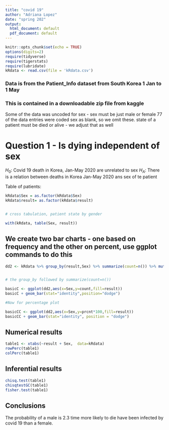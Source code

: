 ```yaml
---
title: "covid 19"
author: "Adriana Lopez"
date: "spring 202"
output:
  html_document: default
  pdf_document: default
---
```


```r
knitr::opts_chunk$set(echo = TRUE)
options(digits=2)
require(tidyverse)
require(tigerstats)
require(lubridate)
kRdata <- read.csv(file = 'kRdata.csv')
```
### Data is from the Patient_Info dataset from South Korea 1 Jan to 1 May 
### This is contained in a downloadable zip file from kaggle

Some of the data was uncoded for sex - sex must be just male or female
77 of the data entries were coded sex  as blank, so we omit these.
state of a patient must be died or alive - we adjust that as well   
  
# Question 1 - Is dying independent of sex

$H_0$: Covid 19 death in Korea, Jan-May 2020 are unrelated to sex
$H_A$: There is a relation between deaths in Korea Jan-May 2020 ans sex of te patient 


Table of patients:
```r
kRdata$Sex = as.factor(kRdata$Sex)
kRdata$result= as.factor(kRdata$result)


# cross tabulation, patient state by gender

with(kRdata, table(Sex, result))

```

## We create two bar charts - one based on frequency and the other on percent, use ggplot commands to do this


```r
dd2 <- kRdata %>% group_by(result,Sex) %>% summarize(count=n()) %>% mutate(prcnt=count/sum(count))


# the group_by followed by summarize(count=n())

basicC <- ggplot(dd2,aes(x=Sex,y=count,fill=result))
basicC + geom_bar(stat="identity",position="dodge")

#Now for percentage plot

basicCC <- ggplot(dd2,aes(x=Sex,y=prcnt*100,fill=result)) 
basicCC + geom_bar(stat="identity", position = "dodge")
```

  
  
## Numerical results


```r
table1 <- xtabs(~result + Sex,  data=kRdata)
rowPerc(table1)
colPerc(table1)
```

## Inferential results 


```r
chisq.test(table1)
chisqtestGC(table1)
fisher.test(table1)
```

## Conclusions

The probability of a male is 2.3 time more likely to die have been infected by covid 19 than a female.
